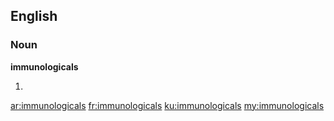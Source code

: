 ==English==

===Noun===
'''immunologicals'''

# {{plural of|[[immunological]]}}

[[ar:immunologicals]]
[[fr:immunologicals]]
[[ku:immunologicals]]
[[my:immunologicals]]